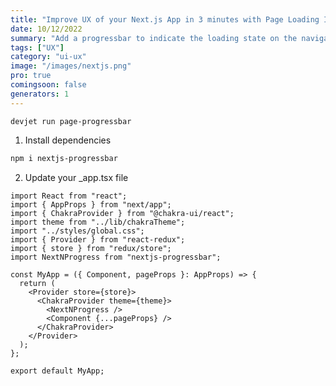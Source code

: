 ```yaml
---
title: "Improve UX of your Next.js App in 3 minutes with Page Loading Indicator"
date: 10/12/2022
summary: "Add a progressbar to indicate the loading state on the navigation between pages"
tags: ["UX"]
category: "ui-ux"
image: "/images/nextjs.png"
pro: true
comingsoon: false
generators: 1
---
```


```bash:generators
devjet run page-progressbar
```

1. Install dependencies

```bash
npm i nextjs-progressbar
```

2. Update your _app.tsx file

```tsx:pages/_app.tsx {8,14}
import React from "react";
import { AppProps } from "next/app";
import { ChakraProvider } from "@chakra-ui/react";
import theme from "../lib/chakraTheme";
import "../styles/global.css";
import { Provider } from "react-redux";
import { store } from "redux/store";
import NextNProgress from "nextjs-progressbar";

const MyApp = ({ Component, pageProps }: AppProps) => {
  return (
    <Provider store={store}>
      <ChakraProvider theme={theme}>
        <NextNProgress />
        <Component {...pageProps} />
      </ChakraProvider>
    </Provider>
  );
};

export default MyApp;
```
